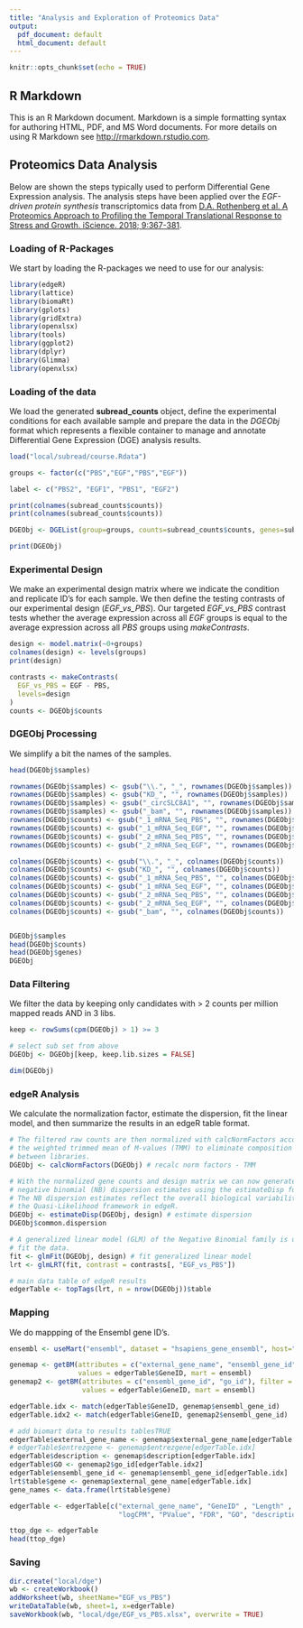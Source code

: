 ```yaml
---
title: "Analysis and Exploration of Proteomics Data"
output:
  pdf_document: default
  html_document: default
---
```


```r
knitr::opts_chunk$set(echo = TRUE)
```

## R Markdown

This is an R Markdown document. Markdown is a simple formatting syntax for authoring HTML, PDF, and MS Word documents. For more details on using R Markdown see <http://rmarkdown.rstudio.com>.

## Proteomics Data Analysis
Below are shown the steps typically used to perform Differential Gene Expression analysis. The analysis steps have been applied over the _EGF-driven protein synthesis_ transcriptomics data from [D.A. Rothenberg et al. A Proteomics Approach to Profiling the Temporal Translational Response to Stress and Growth. iScience. 2018; 9:367-381](https://www.sciencedirect.com/science/article/pii/S2589004218301949?via%3Dihub).

### Loading of R-Packages
We start by loading the R-packages we need to use for our analysis:

```r
library(edgeR)
library(lattice)
library(biomaRt)
library(gplots)
library(gridExtra)
library(openxlsx)
library(tools)
library(ggplot2)
library(dplyr)
library(Glimma)
library(openxlsx)
```

### Loading of the data
We load the generated **subread_counts** object, define the experimental conditions for each available sample and prepare the data in the _DGEObj_ format which represents a flexible container to manage and annotate Differential Gene Expression (DGE) analysis results.

```r

load("local/subread/course.Rdata")

groups <- factor(c("PBS","EGF","PBS","EGF"))

label <- c("PBS2", "EGF1", "PBS1", "EGF2")

print(colnames(subread_counts$counts))
print(colnames(subread_counts$counts))

DGEObj <- DGEList(group=groups, counts=subread_counts$counts, genes=subread_counts$annotation[,c("GeneID","Length")])

print(DGEObj)
```

### Experimental Design
We make an experimental design matrix where we indicate the condition and replicate ID's for each sample. We then define the testing contrasts of our experimental design (*EGF_vs_PBS*). Our targeted *EGF_vs_PBS* contrast tests whether the average expression across all *EGF* groups is equal to the average expression across all *PBS* groups using _makeContrasts_.

```r
design <- model.matrix(~0+groups)
colnames(design) <- levels(groups)
print(design)

contrasts <- makeContrasts(
  EGF_vs_PBS = EGF - PBS,
  levels=design
)
counts <- DGEObj$counts
```

### DGEObj Processing
We simplify a bit the names of the samples.

```r
head(DGEObj$samples)

rownames(DGEObj$samples) <- gsub("\\.", "_", rownames(DGEObj$samples))
rownames(DGEObj$samples) <- gsub("KD_", "", rownames(DGEObj$samples))
rownames(DGEObj$samples) <- gsub("_circSLC8A1", "", rownames(DGEObj$samples))
rownames(DGEObj$samples) <- gsub("_bam", "", rownames(DGEObj$samples))
rownames(DGEObj$counts) <- gsub("_1_mRNA_Seq_PBS", "", rownames(DGEObj$counts))
rownames(DGEObj$counts) <- gsub("_1_mRNA_Seq_EGF", "", rownames(DGEObj$counts))
rownames(DGEObj$counts) <- gsub("_2_mRNA_Seq_PBS", "", rownames(DGEObj$counts))
rownames(DGEObj$counts) <- gsub("_2_mRNA_Seq_EGF", "", rownames(DGEObj$counts))

colnames(DGEObj$counts) <- gsub("\\.", "_", colnames(DGEObj$counts))
colnames(DGEObj$counts) <- gsub("KD_", "", colnames(DGEObj$counts))
colnames(DGEObj$counts) <- gsub("_1_mRNA_Seq_PBS", "", colnames(DGEObj$counts))
colnames(DGEObj$counts) <- gsub("_1_mRNA_Seq_EGF", "", colnames(DGEObj$counts))
colnames(DGEObj$counts) <- gsub("_2_mRNA_Seq_PBS", "", colnames(DGEObj$counts))
colnames(DGEObj$counts) <- gsub("_2_mRNA_Seq_EGF", "", colnames(DGEObj$counts))
colnames(DGEObj$counts) <- gsub("_bam", "", colnames(DGEObj$counts))


DGEObj$samples
head(DGEObj$counts)
head(DGEObj$genes)
DGEObj
```

### Data Filtering
We filter the data by keeping only candidates with > 2 counts per million mapped reads AND in 3 libs.

```r
keep <- rowSums(cpm(DGEObj) > 1) >= 3

# select sub set from above
DGEObj <- DGEObj[keep, keep.lib.sizes = FALSE]

dim(DGEObj)
```

### edgeR Analysis
We calculate the normalization factor, estimate the dispersion, fit the linear model, and then summarize the results in an edgeR table format.

```r
# The filtered raw counts are then normalized with calcNormFactors according to 
# the weighted trimmed mean of M-values (TMM) to eliminate composition biases 
# between libraries.
DGEObj <- calcNormFactors(DGEObj) # recalc norm factors - TMM

# With the normalized gene counts and design matrix we can now generate the 
# negative binomial (NB) dispersion estimates using the estimateDisp function. 
# The NB dispersion estimates reflect the overall biological variability under 
# the Quasi-Likelihood framework in edgeR.
DGEObj <- estimateDisp(DGEObj, design) # estimate dispersion
DGEObj$common.dispersion

# A generalized linear model (GLM) of the Negative Binomial family is used to 
# fit the data. 
fit <- glmFit(DGEObj, design) # fit generalized linear model
lrt <- glmLRT(fit, contrast = contrasts[, "EGF_vs_PBS"])

# main data table of edgeR results
edgerTable <- topTags(lrt, n = nrow(DGEObj))$table

```

### Mapping
We do mappping of the Ensembl gene ID's.

```r
ensembl <- useMart("ensembl", dataset = "hsapiens_gene_ensembl", host="ensembl.org")

genemap <- getBM(attributes = c("external_gene_name", "ensembl_gene_id", "description"), 
                 values = edgerTable$GeneID, mart = ensembl)
genemap2 <- getBM(attributes = c("ensembl_gene_id", "go_id"), filter = "ensembl_gene_id", 
                  values = edgerTable$GeneID, mart = ensembl)

edgerTable.idx <- match(edgerTable$GeneID, genemap$ensembl_gene_id)
edgerTable.idx2 <- match(edgerTable$GeneID, genemap2$ensembl_gene_id)

# add biomart data to results tablesTRUE
edgerTable$external_gene_name <- genemap$external_gene_name[edgerTable.idx]
# edgerTable$entrezgene <- genemap$entrezgene[edgerTable.idx]
edgerTable$description <- genemap$description[edgerTable.idx]
edgerTable$GO <- genemap2$go_id[edgerTable.idx2]
edgerTable$ensembl_gene_id <- genemap$ensembl_gene_id[edgerTable.idx]
lrt$table$gene <- genemap$external_gene_name[edgerTable.idx]
gene_names <- data.frame(lrt$table$gene)

edgerTable <- edgerTable[c("external_gene_name", "GeneID" , "Length" , "logFC", 
                           "logCPM", "PValue", "FDR", "GO", "description")]

ttop_dge <- edgerTable
head(ttop_dge)
```

### Saving

```r
dir.create("local/dge")
wb <- createWorkbook()
addWorksheet(wb, sheetName="EGF_vs_PBS")
writeDataTable(wb, sheet=1, x=edgerTable)
saveWorkbook(wb, "local/dge/EGF_vs_PBS.xlsx", overwrite = TRUE)
```
